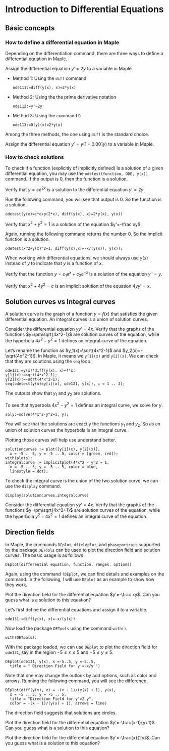 # Introduction to Differential Equations

## Basic concepts

### How to define a differential equation in Maple

Depending on the differentiation command, there are three ways to define a differential equation in Maple.

::: {.example}

Assign the differential equation $y'=2y$ to a variable in Maple.

:::

::: {.solution}

- Method 1: Using the `diff` command
  
  ```
  ode111:=diff(y(x), x)=2*y(x)
  ```

- Method 2: Using the the prime derivative notation
  
  ```
  ode112:=y'=2y
  ```

- Method 3: Using the command `D`
  
  ```
  ode113:=D(y)(x)=2*y(x)
  ```

:::

Among the three methods, the one using `diff` is the standard choice.

::: {.exercise}

Assign the differential equation $y'=y(1-0.001y)$ to a variable in Maple.

:::

### How to check solutions

To check if a function (explicitly of implicitly defined) is a solution of a given differential equation, you may use the `odetest(function, ODE, y(x))` command. If the output is 0, then the function is a solution.

::: {.example}

Verify that $y=ce^{2x}$ is a solution to the differential equation $y'=2y$.

:::

::: {.solution}

Run the following command, you will see that output is 0. So the function is a solution.

```
odetest(y(x)=c*exp(2*x), diff(y(x), x)=2*y(x), y(x))
```

:::
<!-- 
Note that one may also use `subs[eval]` to check if a function is a solution:

```
subs[eval](y(x)=c*exp(2*x), diff(y(x), x)=2*y(x))
``` 
-->

::: {.example}

Verify that $x^2+y^2=1$ is a solution of the equation $y'=-\frac xy$.

:::

::: {.solution}

Again, running the following command returns the number 0. So the implicit function is a solution.

```
odetest(x^2+y(x)^2=1, diff(y(x),x)=-x/(y(x)), y(x));
```

:::

::: {.rmdnote}

When working with differential equations, we should always use $y(x)$ instead of $y$ to indicate that $y$ is a function of $x$.

:::

::: {.exercise}

Verify that the function $y=c_1e^x+c_2e^{-x}$ is a solution of the equation $y''=y$.

:::

::: {.exercise}

Verify that $x^2+4y^2=c$ is an implicit solution of the equation $4yy'=x$.

:::

## Solution curves vs Integral curves

A solution curve is the graph of a function $y=f(x)$ that satisfies the given differential equation. An integral curves is a union of solution curves.

::: {.example}

Consider the differential equation $yy'=4x$. Verify that the graphs of the functions $y=\pm\sqrt{4x^2-1}$ are solution curves of the equation, while the hyperbola $4x^2-y^2=1$ defines an integral curve of the equation.

:::

::: {.solution}

Let's rename the function as $y_1(x)=\sqrt{4x^2-1}$ and $y_2(x)=-\sqrt{4x^2-1}$. In Maple, it means we `y[1](x)` and `y[2](x)`. We can check that they are solutions using the `seq` loop.

```
ode121:=y(x)*diff(y(x), x)=4*x:
y[1](x):=sqrt(4*x^2-1);
y[2](x):=-sqrt(4*x^2-1);
seq(odetest(y(x)=y[i](x), ode121, y(x)), i = 1 .. 2);
```

The outputs show that $y_1$ and $y_2$ are solutions.

To see that hyperbola $4x^2-y^2=1$ defines an integral curve, we solve for $y$.

```
soly:=solve(4*x^2-y^2=1, y);
```

You will see that the solutions are exactly the functions $y_1$ and $y_2$. So as an union of solution curves the hyperbola is an integral curve.

Plotting those curves will help use understand better.

```
solutioncurves := plot([y[1](x), y[2](x)], 
  x = -5 .. 5, y = -5 .. 5, color = [green, red]);
with(plots):
integralcurve := implicitplot(4*x^2 - y^2 = 1, 
  x = -5 .. 5, y = -5 .. 5, color = blue, 
  linestyle = dot);
```

To check the integral curve is the union of the two solution curve, we can use the `display` command.

```
display(solutioncurves,integralcurve)
```

:::

::: {.exercise}

Consider the differential equation $yy'=4x$. Verify that the graphs of the functions $y=\pm\sqrt{4x^2+1}$ are solution curves of the equation, while the hyperbola $y^2-4x^2=1$ defines an integral curve of the equation.

:::

## Direction fields

In Maple, the commands `DEplot`, `dfieldplot`, and `phaseportrait` supported by the package `DETools` can be used to plot the direction field and solution curves. The basic usage is as follows

```
DEplot(differential equation, function, ranges, options)
```

Again, using the command `?DEplot`, we can find details and examples on the command. In the following, I will use `DEplot` as an example to show how they work.

::: {.example}

Plot the direction field for the differential equation $y'=-\frac xy$. Can you guess what is a solution to this equation?

:::

::: {.solution}

Let's first define the differential equations and assign it to a variable.

```
ode131:=diff(y(x), x)=-x/(y(x))
```

Now load the package `DETools` using the command `with()`.

```
with(DETools):
```

With the package loaded, we can use `DEplot` to plot the direction field for `ode131`, say in the region $-5\le x\le 5$ and $-5\le y\le 5$.

```
DEplot(ode131, y(x), x =-5..5, y =-5..5, 
  title = " Direction Field for y'=-x/y ")
```

Note that one may change the outlook by add options, such as color and arrows. Running the following command, you will see the difference.

```
DEplot(diff(y(x), x) = -(x - 1)/(y(x) + 1), y(x), 
  x = -5 .. 5, y = -5 .. 5,
  title = "Direction Field for y'=2 y",
  color = -(x - 1)/(y(x) + 1), arrows = line)
```

The direction field suggests that solutions are circles.

:::

::: {.exercise}

Plot the direction field for the differential equation $y'=-\frac{x-1}{y+1}$. Can you guess what is a solution to this equation?

:::

::: {.exercise}

Plot the direction field for the differential equation $y'=-\frac{x}{2y}$. Can you guess what is a solution to this equation?

:::
